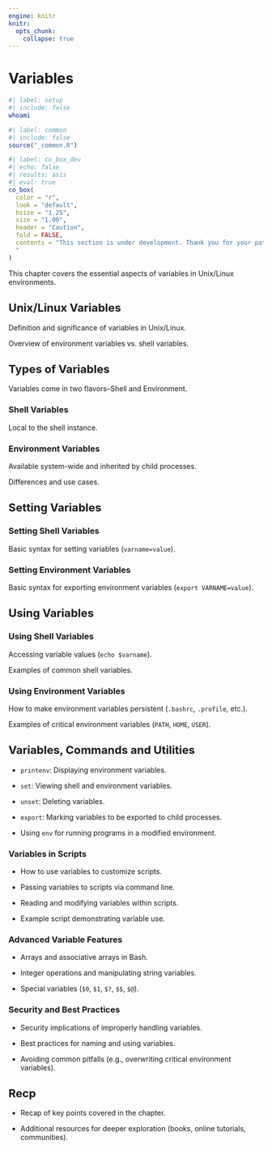 ```yaml
---
engine: knitr
knitr:
  opts_chunk: 
    collapse: true
---
```


# Variables {#sec-vars}

```bash
#| label: setup
#| include: false
whoami
```

```r
#| label: common
#| include: false
source("_common.R")
```

```r
#| label: co_box_dev
#| echo: false
#| results: asis
#| eval: true
co_box(
  color = "r",
  look = "default", 
  hsize = "1.25", 
  size = "1.00", 
  header = "Caution", 
  fold = FALSE,
  contents = "This section is under development. Thank you for your patience.
  "
)
```

This chapter covers the essential aspects of variables in Unix/Linux environments.

## [Unix/Linux Variables]{style="font-size: 1.05em; font-weight: bold;"} 

Definition and significance of variables in Unix/Linux.

Overview of environment variables vs. shell variables.

## [Types of Variables]{style="font-size: 1.05em; font-weight: bold;"} 

Variables come in two flavors--Shell and Environment. 

### Shell Variables

Local to the shell instance.

### Environment Variables

Available system-wide and inherited by child processes.

Differences and use cases.

## [Setting Variables]{style="font-size: 1.05em; font-weight: bold;"} 

### Setting Shell Variables

Basic syntax for setting variables (`varname=value`).

### Setting Environment Variables

Basic syntax for exporting environment variables (`export VARNAME=value`).

## [Using Variables]{style="font-size: 1.05em; font-weight: bold;"} 

### Using Shell Variables

Accessing variable values (`echo $varname`).

Examples of common shell variables.

### Using Environment Variables

How to make environment variables persistent (`.bashrc`, `.profile`, etc.).

Examples of critical environment variables (`PATH`, `HOME`, `USER`).

## [Variables, Commands and Utilities]{style="font-size: 1.05em; font-weight: bold;"} 

- `printenv`: Displaying environment variables.

- `set`: Viewing shell and environment variables.

- `unset`: Deleting variables.

- `export`: Marking variables to be exported to child processes.

- Using `env` for running programs in a modified environment.

### Variables in Scripts

- How to use variables to customize scripts.

- Passing variables to scripts via command line.

- Reading and modifying variables within scripts.

- Example script demonstrating variable use.

### Advanced Variable Features

- Arrays and associative arrays in Bash.

- Integer operations and manipulating string variables.

- Special variables (`$0`, `$1`, `$?`, `$$`, `$@`).

### Security and Best Practices

- Security implications of improperly handling variables.

- Best practices for naming and using variables.

- Avoiding common pitfalls (e.g., overwriting critical environment variables).

## [Recp]{style="font-size: 1.05em; font-weight: bold;"} 

- Recap of key points covered in the chapter.

- Additional resources for deeper exploration (books, online tutorials, communities).
